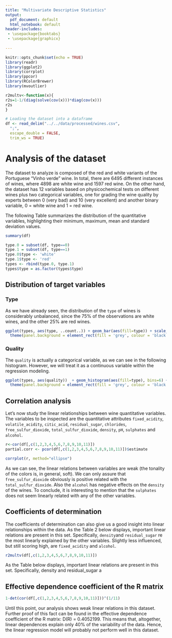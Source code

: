 ```yaml
---
title: "Multivariate Descriptive Statistics"
output:
  pdf_document: default
  html_notebook: default
header-includes:
 - \usepackage{booktabs}
 - \usepackage{graphicx}
  
---
```


```r
knitr::opts_chunk$set(echo = TRUE)
library(readr)
library(ggplot2)
library(corrplot)
library(ppcor)
library(RColorBrewer)
library(mvoutlier)

r2multv<-function(x){
r2s=1-1/(diag(solve(cov(x)))*diag(cov(x)))
r2s
}
```

```r
# Loading the dataset into a dataframe
df <- read_delim("../../data/processed/wines.csv", 
  ";", 
  escape_double = FALSE, 
  trim_ws = TRUE)
```

# Analysis of the dataset

The dataset to analyze is composed of the red and white variants of the Portuguese "Vinho verde" wine. In total, there are 6495 different instances of wines, where 4898 are white wine and 1597 red wine. On the other hand, the dataset has 12 variables based on physicochemical tests on different wines plus two categorical variables, one for grading the wine quality by experts between 0 (very bad) and 10 (very excellent) and another binary variable, 0 = white wine and 1 = red wine.

The following Table \ref{table:variables} summarizes the distribution of the quantitative variables, highlighting their minimum, maximum, mean and standard deviation values.


```r
summary(df)

type.0 = subset(df, type==0)
type.1 = subset(df, type==1)
type.0$type <- 'white'
type.1$type <- 'red'
types <- rbind(type.0, type.1)
types$type = as.factor(types$type)
```

\begin{table}[h]
\centering
\begin{tabular}{|l|c|c|c|c|}
\hline
 & \textbf{min} & \textbf{max} & \textbf{mean} & \textbf{SD} \\ \hline
\textbf{fixed\_acidity} & 3,800 & 15,900 & 7,215 & 1.296588 \\ \hline
\textbf{volatile\_acidity} & 0,0800 & 1,5800 & 0,3396 & 0.164583 \\ \hline
\textbf{citric\_acid} & 0,0 & 1,6600 & 0,3187 & 0.1452326 \\ \hline
\textbf{residual\_sugar} & 0,600 & 65,800 & 5,444 & 4.758494 \\ \hline
\textbf{chlorides} & 0,00900 & 0,61100 & 0,05602 & 0.03503299 \\ \hline
\textbf{free\_sulfur\_dioxide} & 1,00 & 289,00 & 30,52 & 17.74849 \\ \hline
\textbf{total\_sulfur\_dioxide} & 6,0 & 440,0 & 115,8 & 56.52657 \\ \hline
\textbf{density} & 0,9871 & 1,0390 & 0,9947 & 0.002999095 \\ \hline
\textbf{pH} & 2,720 & 4,010 & 3,219 & 0.1608116 \\ \hline
\textbf{sulphates} & 0,2200 & 2,00 & 0,5313 & 0.148822 \\ \hline
\textbf{alcohol} & 8,00 & 14,90 & 10,49 & 1.192768 \\ \hline
\end{tabular}%
\caption{Summary distribution of the quantitatives variables.}
\label{table:variables}
\end{table}

## Distribution of target variables

### Type

As we have already seen, the distribution of the `type` of wines is considerably unbalanced, since the 75\% of the observations are white wines, and the other 25\% are red wines.

```r
ggplot(types, aes(type, ..count..)) + geom_bar(aes(fill=type)) + scale_fill_manual(values=c("red","white")) +
  theme(panel.background = element_rect(fill = 'grey', colour = 'black'), plot.title= element_text(hjust = 0.5))
```

### Quality

The `quality` is actually a categorical variable, as we can see in the following histogram. However, we will treat it as a continuous variable within the regression modeling.

```r
ggplot(types, aes(quality))  + geom_histogram(aes(fill=type), bins=6) +  scale_fill_manual(values=c("red","white")) + ylab("Wine samples")+xlab("Quality") + facet_grid(. ~ type)  +
  theme(panel.background = element_rect(fill = 'grey', colour = 'black'), plot.title= element_text(hjust = 0.5))
```

## Correlation analysis

Let's now study the linear relationships between wine quantitative variables. The variables to be inspected are the quantitative attributes `fixed_acidity`, `volatile_acidity`, `citic_acid`, `residual_sugar`, `chlorides`, `free_sulfur_dioxide`, `total_sulfur_dioxide`, `density`, `pH`, `sulphates` and `alcohol`. 

```r

r<-cor(df[,c(1,2,3,4,5,6,7,8,9,10,11)])
partial.corr <- pcor(df[,c(1,2,3,4,5,6,7,8,9,10,11)])$estimate

corrplot(r, method="ellipse")
```

As we can see, the linear relations between variables are weak (the tonality of the colors is, in general, soft). We can only assure that `free_sulfur_dioxide` obviously is positive related with the `total_sulfur_dioxide`. Also the `alcohol` has negative effects on the `density` of the wines. To conclude, it is interesting to mention that the `sulphates` does not seem linearly related with any of the other variables. 

## Coefficients of determination
The coefficients of determination can also give us a good insight into linear relationships within the
data. As the Table 2 below displays, important linear relations are present in this set. Specifically, `density`and `residual_sugar` re the most linearly explained by the other variables. Slightly less influenced, but still scoring high, are `fixed_acidity` and `alcohol`.


```r
r2multv(df[,c(1,2,3,4,5,6,7,8,9,10,11)])
```

\begin{table}[h]
\centering
\resizebox{\textwidth}{!}{%
\begin{tabular}{@{}lccccccccccc@{}}
\toprule
 & \textbf{fixed\_acidity} & \textbf{volatile\_acidity} & \textbf{citic\_acid} & \textbf{residual\_sugar} & \textbf{chlorides} & \textbf{free\_sulfur\_dioxide} & \textbf{total\_sulfur\_dioxide} & \textbf{density} & \textbf{pH} & \textbf{sulphates} & \textbf{alcohol} \\ \midrule
\textbf{R-squared} & 0.7957831 & 0.4866891 & 0.3776351 & 0.8616690 & 0.3870994 & 0.5324288 & 0.6598145 & 0.9371628 & 0.6058479 & 0.3513432 & 0.7908480 \\ \bottomrule
\end{tabular}%
}
\caption{Coefficient of determination for each of the analyzed variables.}
\label{my-label}
\end{table}

As the Table below displays, important linear relations are present in this set. Specifically,  density and residual_sugar a


## Effective dependence coefficient of the R matrix
```r
1-det(cor(df[,c(1,2,3,4,5,6,7,8,9,10,11)]))^(1/11)
```
Until this point, our analysis shows weak linear relations in this dataset. Further proof of this fact can be found in the effective dependence coefficient of the R matrix: D(R) = 0.4052199. This means that, altogether, linear dependences explain only 40% of the variability of the data. Hence, the linear regression model will probably not perform well in this dataset.




